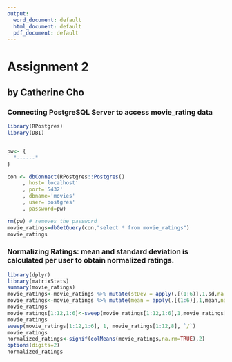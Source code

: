 ```yaml
---
output:
  word_document: default
  html_document: default
  pdf_document: default
---
```

# Assignment 2
##  by Catherine Cho

### Connecting PostgreSQL Server to access movie_rating data  

```r
library(RPostgres)
library(DBI)


pw<- {
  "------"
}

con <- dbConnect(RPostgres::Postgres()
     , host='localhost'
     , port='5432'
     , dbname='movies'
     , user='postgres'
     , password=pw)

rm(pw) # removes the password
movie_ratings=dbGetQuery(con,"select * from movie_ratings")
movie_ratings
```
### Normalizing Ratings: mean and standard deviation is calculated per user to obtain normalized ratings. 

```r
library(dplyr)
library(matrixStats)
summary(movie_ratings)
movie_ratings<-movie_ratings %>% mutate(stDev = apply(.[(1:6)],1,sd,na.rm=TRUE))
movie_ratings<-movie_ratings %>% mutate(mean = apply(.[(1:6)],1,mean,na.rm=TRUE))
movie_ratings
movie_ratings[1:12,1:6]<-sweep(movie_ratings[1:12,1:6],1,movie_ratings[1:12,9])
movie_ratings
sweep(movie_ratings[1:12,1:6], 1, movie_ratings[1:12,8], `/`)
movie_ratings
normalized_ratings<-signif(colMeans(movie_ratings,na.rm=TRUE),2)
options(digits=2)
normalized_ratings

                           
```
